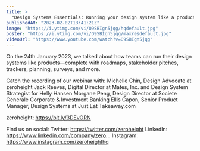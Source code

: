 ```yaml
---
title: >
  "Design Systems Essentials: Running your design system like a product"
publishedAt: "2023-02-02T13:41:21Z"
image: "https://i.ytimg.com/vi/O9SBIgn5jqg/hqdefault.jpg"
poster: "https://i.ytimg.com/vi/O9SBIgn5jqg/maxresdefault.jpg"
videoUrl: "https://www.youtube.com/watch?v=O9SBIgn5jqg"
---
```


On the 24th January 2023, we talked about how teams can run their design systems like products—complete with roadmaps, stakeholder pitches, trackers, planning, surveys, and more.

Catch the recording of our webinar with:
Michelle Chin, Design Advocate at zeroheight
Jack Reeves, Digital Director at Mates, Inc. and Design System Strategist for Helly Hansen
Morgane Peng, Design Director at Societe Generale Corporate & Investment Banking
Ellis Capon, Senior Product Manager, Design Systems at Just Eat Takeaway.com

zeroheight: https://bit.ly/3DEvORN

Find us on social:
Twitter: https://twitter.com/zeroheight
LinkedIn: https://www.linkedin.com/company/zero...
Instagram: https://www.instagram.com/zeroheighthq
